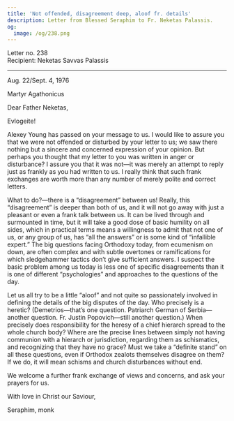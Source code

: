 ```yaml
---
title: 'Not offended, disagreement deep, aloof fr. details'
description: Letter from Blessed Seraphim to Fr. Neketas Palassis.
og:
  image: /og/238.png
---
```


<div style={{textAlign:'right', fontFamily:'monospace'}}>Letter no. 238</div>
<div style={{textAlign:'left', fontFamily:'monospace'}}>Recipient: Neketas Savvas Palassis</div>

---

Aug. 22/Sept. 4, 1976

Martyr Agathonicus

Dear Father Neketas,

Evlogeite!

Alexey Young has passed on your message to us. I would like to assure you that we were not offended or disturbed by your letter to us; we saw there nothing but a sincere and concerned expression of your opinion. But perhaps you thought that my letter to you was written in anger or disturbance? I assure you that it was not—it was merely an attempt to reply just as frankly as you had written to us. I really think that such frank exchanges are worth more than any number of merely polite and correct letters.

What to do?—there is a “disagreement” between us! Really, this “disagreement” is deeper than both of us, and it will not go away with just a pleasant or even a frank talk between us. It can be lived through and surmounted in time, but it will take a good dose of basic humility on all sides, which in practical terms means a willingness to admit that not one of us, or any group of us, has “all the answers” or is some kind of “infallible expert.” The big questions facing Orthodoxy today, from ecumenism on down, are often complex and with subtle overtones or ramifications for which sledgehammer tactics don’t give sufficient answers. I suspect the basic problem among us today is less one of specific disagreements than it is one of different “psychologies” and approaches to the questions of the day.

Let us all try to be a little “aloof” and not quite so passionately involved in defining the details of the big disputes of the day. Who precisely is a heretic? (Demetrios—that’s one question. Patriarch German of Serbia—another question. Fr. Justin Popovich—still another question.) When precisely does responsibility for the heresy of a chief hierarch spread to the whole church body? Where are the precise lines between simply not having communion with a hierarch or jurisdiction, regarding them as schismatics, and recognizing that they have no grace? Must we take a “definite stand” on all these questions, even if Orthodox zealots themselves disagree on them? If we do, it will mean schisms and church disturbances without end.

We welcome a further frank exchange of views and concerns, and ask your prayers for us.

With love in Christ our Saviour,

Seraphim, monk